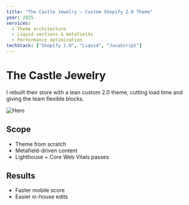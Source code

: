 ```yaml
---
title: "The Castle Jewelry — Custom Shopify 2.0 Theme"
year: 2025
services:
  - Theme architecture
  - Liquid sections & metafields
  - Performance optimization
techStack: ["Shopify 2.0", "Liquid", "JavaScript"]
---
```


# The Castle Jewelry

I rebuilt their store with a lean custom 2.0 theme, cutting load time and giving the team flexible blocks.

![Hero](/images/castle-hero.png)

## Scope
- Theme from scratch
- Metafield-driven content
- Lighthouse + Core Web Vitals passes

## Results
- Faster mobile score
- Easier in-house edits
